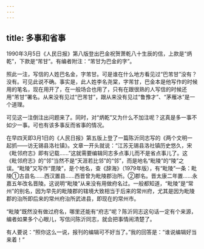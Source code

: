 ```yaml
---
---
---
```

title: 多事和省事
---




1990年3月5日《人民日报》第八版登出巴金祝贺萧乾八十生辰的信，上款是“炳乾”，下款是“芾甘”。有编者附注：“芾甘为巴金的字”。

照此一注，写信的人姓巴名金，字芾甘。可是谁在什么地方看见过“巴芾甘”没有？没有。可见此说不确。事实是，此人姓李名尧棠，字芾甘，巴金本是他写作的时候用的笔名，现在用开了，在一般场合也用了，只有在跟很熟的人写信的时候还用“芾甘”署名。从来没有见过“巴芾甘”，跟从来没有见过“鲁豫才”、“茅雁冰”是一个道理。

可见这一注倒注出问题来了。同时，对“炳乾”又为什么不加注呢？这真是多一事不如少一事。可也有该多事反而省事的情况。

在早四天即3月1日的《人民日报》第五版上登了一篇陈沂同志写的《两个文明一起抓——访无锡县洛社镇》。文章一开头就说：“江苏无锡县洛社镇历史悠久，宋《毗邻府志》即有记载……”这就需要编辑同志多点事儿而不是省点事儿了。这《毗邻府志》的“邻”当然不是“天涯若比邻”的“邻”，而是地名“毗陵”的“陵”之误。“毗陵”又写作“毘陵”，是个地名，查《辞海》（1979年版），有“毗陵”一条：毗陵①古县名……西汉置县……西晋曾为毗陵郡治所。②郡名。晋太康二年置……永嘉五年改名晋陵。这说明“毗陵”从来没有用做府名过。一般都知道，“毗陵”是“常州”的别名，因为早先的毗陵郡的辖境大致相当于后来的常州府，尤其是因为毗陵郡的治所即后来的常州府治所武进县，即现在的常州市。

“毗陵”既然没有做过府名，哪里还能有“府志”呢？陈沂同志这句话一定有个来源，编者如果多个心眼儿，写信问陈沂同志，就会把事情闹清楚了。

有人要说：“照你这么一说，报刊的编辑可不好当了。”我的回答是：“谁说编辑好当来着！”